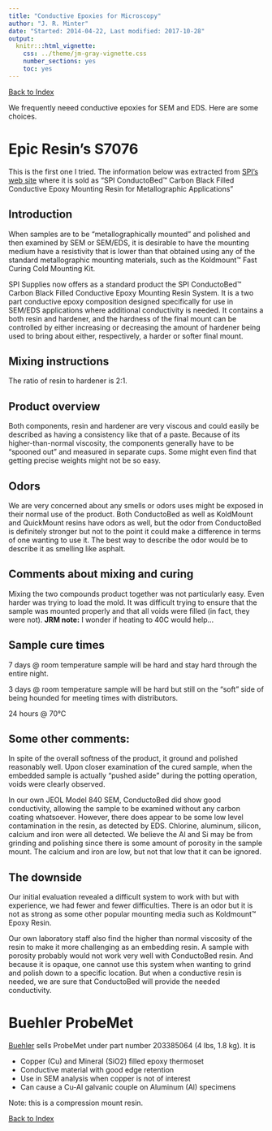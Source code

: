 ```yaml
---
title: "Conductive Epoxies for Microscopy"
author: "J. R. Minter"
date: "Started: 2014-04-22, Last modified: 2017-10-28"
output:
  knitr:::html_vignette:
    css: ../theme/jm-gray-vignette.css
    number_sections: yes
    toc: yes
---
```


[Back to Index](../README.html)

We frequently neeed conductive epoxies for SEM and EDS. Here are some choices.

# Epic Resin's S7076

This is the first one I tried. The information below was extracted from [SPI's web site](http://www.2spi.com/catalog/spec_prep/carbon-black-filled-conductive-epoxy-metallography-resin.shtml) where it is sold as "SPI ConductoBed™ Carbon Black Filled Conductive Epoxy Mounting Resin for Metallographic Applications"

## Introduction

When samples are to be "metallographically mounted" and polished and then examined by SEM or SEM/EDS, it is desirable to have the mounting medium have a resistivity that is lower than that obtained using any of the standard metallographic mounting materials, such as the Koldmount™ Fast Curing Cold Mounting Kit.

SPI Supplies now offers as a standard product the SPI ConductoBed™ Carbon Black Filled Conductive Epoxy Mounting Resin System. It is a two part conductive epoxy composition designed specifically for use in SEM/EDS applications where additional conductivity is needed. It contains a both resin and hardener, and the hardness of the final mount can be controlled by either increasing or decreasing the amount of hardener being used to bring about either, respectively, a harder or softer final mount.

## Mixing instructions

The ratio of resin to hardener is 2:1.

## Product overview

Both components, resin and hardener are very viscous and could easily be described as having a consistency like that of a paste. Because of its higher-than-normal viscosity, the components generally have to be "spooned out" and measured in separate cups. Some might even find that getting precise weights might not be so easy.

## Odors
We are very concerned about any smells or odors uses might be exposed in their normal use of the product. Both ConductoBed as well as KoldMount and QuickMount resins have odors as well, but the odor from ConductoBed is definitely stronger but not to the point it could make a difference in terms of one wanting to use it. The best way to describe the odor would be to describe it as smelling like asphalt.

## Comments about mixing and curing

Mixing the two compounds product together was not particularly easy. Even harder was trying to load the mold. It was difficult trying to ensure that the sample was mounted properly and that all voids were filled (in fact, they were not). **JRM note:** I wonder if heating to 40C would help...

## Sample cure times
7 days @ room temperature sample will be hard and stay hard through the entire night.

3 days @ room temperature sample will be hard but still on the "soft" side of being hounded for meeting times with distributors.

24 hours @ 70°C

## Some other comments:
In spite of the overall softness of the product, it ground and polished reasonably well. Upon closer examination of the cured sample, when the embedded sample is actually "pushed aside" during the potting operation, voids were clearly observed.

In our own JEOL Model 840 SEM, ConductoBed did show good conductivity, allowing the sample to be examined without any carbon coating whatsoever. However, there does appear to be some low level contamination in the resin, as detected by EDS. Chlorine, aluminum, silicon, calcium and iron were all detected. We believe the Al and Si may be from grinding and polishing since there is some amount of porosity in the sample mount. The calcium and iron are low, but not that low that it can be ignored.

## The downside

Our initial evaluation revealed a difficult system to work with but with experience, we had fewer and fewer difficulties. There is an odor but it is not as strong as some other popular mounting media such as Koldmount™ Epoxy Resin.

Our own laboratory staff also find the higher than normal viscosity of the resin to make it more challenging as an embedding resin. A sample with porosity probably would not work very well with ConductoBed resin. And because it is opaque, one cannot use this system when wanting to grind and polish down to a specific location. But when a conductive resin is needed, we are sure that ConductoBed will provide the needed conductivity.

# Buehler ProbeMet

[Buehler](https://shop.buehler.com/consumables/sectioning/compression-mounting/probemet) sells ProbeMet under part number 203385064 (4 lbs, 1.8 kg). It is

- Copper (Cu) and Mineral (SiO2) filled epoxy thermoset
- Conductive material with good edge retention
- Use in SEM analysis when copper is not of interest
- Can cause a Cu-Al galvanic couple on Aluminum (Al) specimens

Note: this is a compression mount resin.

[Back to Index](../README.html)